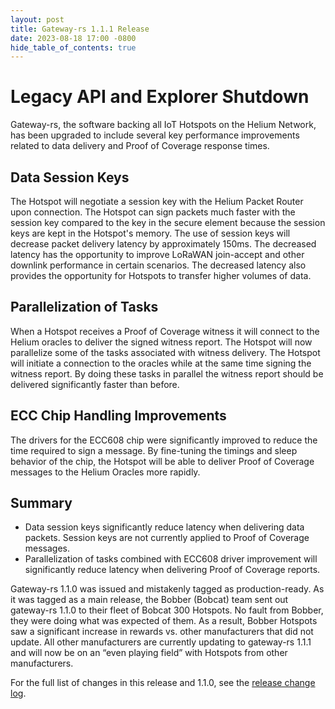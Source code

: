 ```yaml
---
layout: post
title: Gateway-rs 1.1.1 Release
date: 2023-08-18 17:00 -0800
hide_table_of_contents: true
---
```


# Legacy API and Explorer Shutdown

Gateway-rs, the software backing all IoT Hotspots on the Helium Network, has been upgraded to
include several key performance improvements related to data delivery and Proof of Coverage response
times.

<!--truncate-->

## Data Session Keys

The Hotspot will negotiate a session key with the Helium Packet Router upon connection. The Hotspot
can sign packets much faster with the session key compared to the key in the secure element because
the session keys are kept in the Hotspot's memory. The use of session keys will decrease packet
delivery latency by approximately 150ms. The decreased latency has the opportunity to improve
LoRaWAN join-accept and other downlink performance in certain scenarios. The decreased latency also
provides the opportunity for Hotspots to transfer higher volumes of data.

## Parallelization of Tasks

When a Hotspot receives a Proof of Coverage witness it will connect to the Helium oracles to deliver
the signed witness report. The Hotspot will now parallelize some of the tasks associated with
witness delivery. The Hotspot will initiate a connection to the oracles while at the same time
signing the witness report. By doing these tasks in parallel the witness report should be delivered
significantly faster than before.

## ECC Chip Handling Improvements

The drivers for the ECC608 chip were significantly improved to reduce the time required to sign a
message. By fine-tuning the timings and sleep behavior of the chip, the Hotspot will be able to
deliver Proof of Coverage messages to the Helium Oracles more rapidly.

## Summary

- Data session keys significantly reduce latency when delivering data packets. Session keys are not
  currently applied to Proof of Coverage messages.
- Parallelization of tasks combined with ECC608 driver improvement will significantly reduce latency
  when delivering Proof of Coverage reports.

Gateway-rs 1.1.0 was issued and mistakenly tagged as production-ready. As it was tagged as a main
release, the Bobber (Bobcat) team sent out gateway-rs 1.1.0 to their fleet of Bobcat 300 Hotspots.
No fault from Bobber, they were doing what was expected of them. As a result, Bobber Hotspots saw a
significant increase in rewards vs. other manufacturers that did not update. All other manufacturers
are currently updating to gateway-rs 1.1.1 and will now be on an “even playing field” with Hotspots
from other manufacturers.

For the full list of changes in this release and 1.1.0, see the
[release change log](https://github.com/helium/gateway-rs/compare/v1.0.2...v1.1.1).
